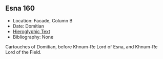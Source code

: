 ## Esna 160 {-}

<style>
  .col2 {
    columns: 2 300px;         /* number of columns and width in pixels*/
    -webkit-columns: 2 300px; /* chrome, safari */
    -moz-columns: 2 300px;    /* firefox */
    -webkit-column-break-inside: avoid;
    -page-break-inside: avoid;
    -break-inside: avoid;
  }

</style>


- Location: Facade, Column B
- Date: Domitian
- [Hieroglyphic Text](https://www.ifao.egnet.net/uploads/publications/enligne/Temples-Esna002.pdf#page=357){target="_blank"}
- Bibliography: None  
  
Cartouches of Domitian, before Khnum-Re Lord of Esna, and Khnum-Re Lord of the Field.